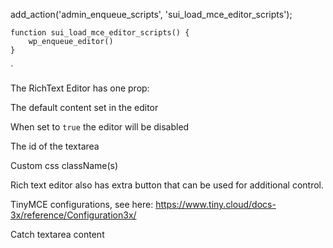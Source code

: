 
add_action('admin_enqueue_scripts', 'sui_load_mce_editor_scripts');
    
    function sui_load_mce_editor_scripts() {
        wp_enqueue_editor()
    }
`

<PackageInstallGuide packageName="@wpmudev/sui-rich-text-editor" />

<Section title="Props" border={true}>
	<p>The RichText Editor has one prop:</p>
	<PropSection title="defaultValue" type="boolean">
		<p>The default content set in the editor</p>
	</PropSection>
	<PropSection title="isDisabled" type="boolean" defaultValue="false">
		<p>When set to <Code isSmall={true}>true</Code> the editor will be disabled</p>
	</PropSection>
	<PropSection title="textareaId" type="string">
		<p>The id of the textarea</p>
	</PropSection>
	<PropSection title="className" type="string">
		<p>Custom css className(s)</p>
	</PropSection>
	<PropSection title="actions" type="React Node">
		<p>Rich text editor also has extra button that can be used for additional control.</p>
	</PropSection>
	<PropSection title="tinyMCEOptions" type="object">
		<p>TinyMCE configurations, see here: <a href="https://www.tiny.cloud/docs-3x/reference/Configuration3x/" target="_blank">https://www.tiny.cloud/docs-3x/reference/Configuration3x/</a></p>
	</PropSection>
	<PropSection title="onChange" type="function">
		<p>Catch textarea content</p>
	</PropSection>
</Section>

<CommonPropsNotice />
